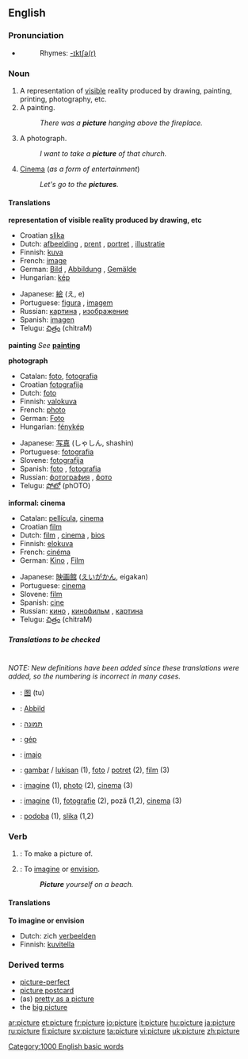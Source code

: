 ==English==

{{rank|watch|equal|afternoon|868|picture|study|father's|killed}}

===Pronunciation===
*{{audio|en-us-picture.ogg|Audio (US)}}
*:Rhymes: [[Rhymes:English:-ɪktʃə(r)|-ɪktʃə(r)]]

===Noun===
{{en-noun}}

# A representation of [[visible]] reality produced by drawing, painting, printing, photography, etc.
# A painting.
#:''There was a '''picture''' hanging above the fireplace.''
# {{cattag|informal}} A photograph.
#:''I want to take a '''picture''' of that church.''
# {{cattag|UK|dated|informal}} {{italbrac|"the pictures"}} [[Cinema]] (''as a form of entertainment'')
#:''Let's go to the '''pictures'''.''

====Translations====
'''representation of visible reality produced by drawing, etc'''
{{top}}
*Croatian [[slika]] {{f}}
*Dutch: [[afbeelding]] {{f}}, [[prent]] {{f}}, [[portret]] {{n}}, [[illustratie]] {{f}}
*Finnish: [[kuva]]
*French: [[image#French|image]] {{f}}
*German: [[Bild]] {{n}}, [[Abbildung]] {{f}}, [[Gemälde]] {{f}}
*Hungarian: [[kép]]
{{mid}}
*Japanese: [[絵]] (え, e)
*Portuguese: [[figura]] {{f}}, [[imagem]] {{f}}
*Russian: [[картина]] {{f}}, [[изображение]] {{n}}
*Spanish: [[imagen]] {{f}}
*Telugu: [[చిత్రం]] (chitraM)
{{bottom}}

'''painting'''
''See'' '''[[painting]]'''

'''photograph'''
<!--Note: include INFORMAL translations in this table, where these exist-->
{{top}}
*Catalan: [[foto]], [[fotografia]] {{f}}
*Croatian [[fotografija]] {{f}}
*Dutch: [[foto#Dutch|foto]] {{m}}
*Finnish: [[valokuva]]
*French: [[photo#French|photo]] {{f}}
*German: [[Foto#German|Foto]] {{n}}
*Hungarian: [[fénykép]]
{{mid}}
*Japanese: [[写真]] (しゃしん, shashin)
*Portuguese: [[fotografia]] {{f}}
*Slovene: [[fotografija]] {{f}} 
*Spanish: [[foto#Spanish|foto]] {{f}}, [[fotografia]] {{f}} 
*Russian: [[фотография]] {{f}}, [[фото]] {{n}}
*Telugu: [[ఫోటో]] (phOTO)
{{bottom}}

'''informal: cinema'''
<!--Note: include INFORMAL translations in this table, where these exist-->
{{top}}
*Catalan: [[pellícula]], [[cinema]]
*Croatian [[film]] {{m}}
*Dutch: [[film#Dutch|film]] {{m}}, [[cinema]] {{m}}, [[bios]] {{m}}
*Finnish: [[elokuva]]
*French: [[cinéma]] {{m}}
*German: [[Kino]] {{n}}, [[film#German|Film]] {{m}}
{{mid}}
*Japanese: [[映画館]] ([[えいがかん]], eigakan)
*Portuguese: [[cinema]] {{m}}
*Slovene: [[film]] {{m}}
*Spanish: [[cine]] {{m}}
*Russian: [[кино]] {{n}}, [[кинофильм]] {{m}}, [[картина]] {{f}}
*Telugu: [[చిత్రం]] (chitraM)
{{bottom}}

=====Translations to be checked=====
<!--Remove this section once all of the translations below have been moved into the tables above.-->
{{checktrans}}<br>''NOTE: New definitions have been added since these translations were added, so the numbering is incorrect in many cases.''

*{{ttbc|Chinese}}: [[图]] (tu)  
*{{ttbc|German}}: [[Abbild]] {{n}}
*{{ttbc|Hebrew}}: [[תמונה]] {{f}}
*{{ttbc|Hungarian}}: [[gép]]
*{{ttbc|Ido}}: [[imajo]]
*{{ttbc|Indonesian}}: [[gambar]] / [[lukis|lukisan]] (1), [[foto]] / [[potret]] (2), [[film]] (3)
*{{ttbc|Interlingua}}: [[imagine]] (1), [[photo]] (2), [[cinema]] (3)
*{{ttbc|Romanian}}: [[imagine]] {{n}} (1), [[fotografie]] {{f}} (2), poză {{f}} (1,2), [[cinema]] {{n}} (3)
*{{ttbc|Slovene}}: [[podoba]] {{f}} (1), [[slika]] {{f}} (1,2)

===Verb===
{{en-verb|pictur|ing}}

# {{transitive}}: To make a picture of.<!--clarify this definition-->
# {{transitive}}: To [[imagine]] or [[envision]].
#:'''''Picture''' yourself on a beach.''

====Translations====
'''To imagine or envision'''
*Dutch: zich [[verbeelden]]
*Finnish: [[kuvitella]]

===Derived terms===
*[[picture-perfect]]
*[[picture postcard]]
*(as) [[pretty as a picture]]
*the [[big picture]]

{{rfc}}
[[Category:1000 English basic words]]

[[ar:picture]]
[[et:picture]]
[[fr:picture]]
[[io:picture]]
[[it:picture]]
[[hu:picture]]
[[ja:picture]]
[[ru:picture]]
[[fi:picture]]
[[sv:picture]]
[[ta:picture]]
[[vi:picture]]
[[uk:picture]]
[[zh:picture]]